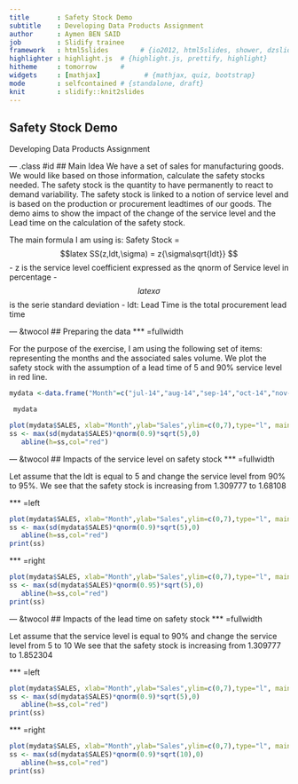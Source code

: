 ```yaml
---
title       : Safety Stock Demo
subtitle    : Developing Data Products Assignment
author      : Aymen BEN SAID
job         : Slidify trainee
framework   : html5slides        # {io2012, html5slides, shower, dzslides, ...}
highlighter : highlight.js  # {highlight.js, prettify, highlight}
hitheme     : tomorrow      # 
widgets     : [mathjax]           # {mathjax, quiz, bootstrap}
mode        : selfcontained # {standalone, draft}
knit        : slidify::knit2slides
---
```



## Safety Stock Demo
Developing Data Products Assignment


--- .class #id
## Main Idea
We have a set of sales for manufacturing goods. We would like based on those information, calculate the safety stocks needed. The safety stock is the quantity to have permanently to react to demand variability. The safety stock is linked to a notion of service level and is based on the production or procurement leadtimes of our goods.
The demo aims to show the impact of the change of the service level and the Lead time on the calculation of the safety stock.

The main formula I am using is: Safety Stock = 
$$latex
SS(z,ldt,\sigma) = z{\sigma\sqrt{ldt}}   
$$
- z is the service level coefficient expressed as the qnorm of Service level in percentage
- $$latex \sigma $$ is the serie standard deviation
- ldt: Lead Time is the total procurement lead time

--- &twocol
## Preparing the data
*** =fullwidth

For the purpose of the exercise, I am using the following set of items: representing the months and the associated sales volume. We plot the safety stock with the assumption of a lead time of 5 and 90% service level in red line.    

```r

mydata <-data.frame("Month"=c("jul-14","aug-14","sep-14","oct-14","nov-14","dec-14"),"SALES"=c(5.91,5.01,5.03,5.29,5.97,5.89))

 mydata
```
```r
plot(mydata$SALES, xlab="Month",ylab="Sales",ylim=c(0,7),type="l", main='Total Sales')
ss <- max(sd(mydata$SALES)*qnorm(0.9)*sqrt(5),0)
   abline(h=ss,col="red")
```

--- &twocol
## Impacts of the service level on safety stock
*** =fullwidth

Let assume that the ldt is equal to 5 and change the service level from 90% to 95%.
We see that the safety stock is increasing from 1.309777 to 1.68108

*** =left
```r
plot(mydata$SALES, xlab="Month",ylab="Sales",ylim=c(0,7),type="l", main='Total Sales')
ss <- max(sd(mydata$SALES)*qnorm(0.9)*sqrt(5),0)
   abline(h=ss,col="red")
print(ss)
```
*** =right
```r
plot(mydata$SALES, xlab="Month",ylab="Sales",ylim=c(0,7),type="l", main='Total Sales')
ss <- max(sd(mydata$SALES)*qnorm(0.95)*sqrt(5),0)
   abline(h=ss,col="red")
print(ss)
```

--- &twocol
## Impacts of the lead time on safety stock
*** =fullwidth

Let assume that the service level is equal to 90% and change the service level from 5 to 10
We see that the safety stock is increasing from 1.309777 to 1.852304

*** =left
```r
plot(mydata$SALES, xlab="Month",ylab="Sales",ylim=c(0,7),type="l", main='Total Sales')
ss <- max(sd(mydata$SALES)*qnorm(0.9)*sqrt(5),0)
   abline(h=ss,col="red")
print(ss)
```
*** =right
```r
plot(mydata$SALES, xlab="Month",ylab="Sales",ylim=c(0,7),type="l", main='Total Sales')
ss <- max(sd(mydata$SALES)*qnorm(0.9)*sqrt(10),0)
   abline(h=ss,col="red")
print(ss)
```



